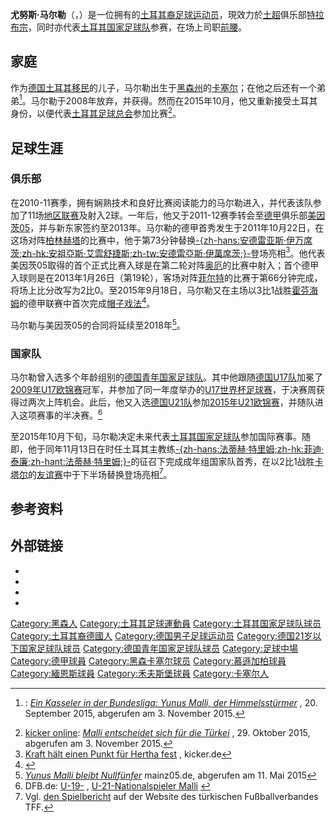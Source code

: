 {{noteTA
|G1=football|G2=uefa|G4=德甲
|T=zh-hans:尤努斯·马尔勒; zh-hk:尤路斯·馬爾尼; zh-tw:尤努斯·馬爾勒;
|1=zh-hans:尤努斯; zh-hk:尤路斯; zh-tw:尤努斯;
|2=zh-hans:马尔勒; zh-hk:馬爾尼; zh-tw:馬爾勒;
}}
{{Infobox football biography
| name        = 尤努斯·马尔勒<br />Yunus Mallı
| fullname    = Yunus Mallı
| image       =  AUT vs. TUR 2016-03-29 (363).jpg
| caption     = 
| birth_date  = {{birth date and age|1992|2|24|df=y}}
| birth_place = 德國[[卡塞尔市|卡塞尔]]
| height      = {{convert|1.79|m|abbr=on}}
| position    = [[前腰|前腰]]
| currentclub = [[特拉布宗体育|特拉布宗]]
| clubnumber  = 29
| youthyears1 = {{0|0000}}–2003 | youthclubs1 = 法萨嫩霍夫体育之友
| youthyears2 = 2003–2007 | youthclubs2 = [[黑森卡塞尔|黑森卡塞尔]]
| youthyears3 = 2007–2011 | youthclubs3 = [[门兴格拉德巴赫足球俱乐部|门兴格拉德巴赫]]
| years1 = 2010–2011 | caps1 = 11 | goals1 = 2 | clubs1 = {{link-en|门兴格拉德巴赫二队|Borussia Mönchengladbach II}}
| years2 = 2011–2013 | caps2 = 22 | goals2 = 6 | clubs2 = [[美因茨05二队|美因茨05二队]]
| years3 = 2011–2016 | caps3 = 146 | goals3 = 32 | clubs3 = [[美因茨05|美因茨05]]
| years4 = 2017–2021 | caps4 = 69 | goals4 = 7 | clubs4 = [[沃尔夫斯堡足球俱乐部|沃尔夫斯堡]]
| years5 = 2020     |caps5 = 13   | goals5 = 0    | clubs5 = → [[柏林联盟足球俱乐部|柏林聯]] (外借) 
| years6 = 2021–     | caps6 = 0 | goals6 = 0 | clubs6 = [[特拉布宗体育|特拉布宗]]
| nationalyears1 = 2008–2009 | nationalteam1 = [[德国17岁以下国家足球队|德国U17]]    | nationalcaps1 = 16 | nationalgoals1 = 1
| nationalyears2 = 2009–2010 | nationalteam2 = [[德国18岁以下国家足球队|德国U18]]    | nationalcaps2 = 7  | nationalgoals2 = 2
| nationalyears3 = 2010–2011 | nationalteam3 = [[德国19岁以下国家足球队|德国U19]]    | nationalcaps3 = 8  | nationalgoals3 = 1
| nationalyears4 = 2012      | nationalteam4 = [[德国20岁以下国家足球队|德国U20]]    | nationalcaps4 = 1  | nationalgoals4 = 0
| nationalyears5 = 2013–2015    | nationalteam5 = [[德国21岁以下国家足球队|德国U21]] | nationalcaps5 = 11  | nationalgoals5 = 1
| nationalyears6 = 2015– | nationalteam6 = [[土耳其国家足球队|土耳其]] | nationalcaps6 = 25  | nationalgoals6 = 1
| pcupdate    = 2021-01-31
| ntupdate    = 2019-06-02
}}

'''尤努斯·马尔勒'''（{{lang-tr|'''Yunus Mallı'''}}，{{bd|1992年|2月24日|catIdx=Mallı, Yunus}}）是一位拥有{{link-de|德国国籍|Deutsche Staatsangehörigkeit}}的[[土耳其|土耳其裔]][[足球运动员|足球运动员]]，現效力於[[土超|土超]]俱乐部[[特拉布宗体育|特拉布宗]]，同时亦代表[[土耳其国家足球队|土耳其国家足球队]]参赛，在场上司职[[前腰|前腰]]。

==家庭==
作为[[德国|德国]][[土耳其|土耳其]][[移民|移民]]的儿子，马尔勒出生于[[黑森州|黑森州]]的[[卡塞尔市|卡塞尔]]；在他之后还有一个弟弟<ref>{{link-de|黑森/下萨克森汇报|Hessische/Niedersächsische Allgemeine|Hessische/Niedersächsische Allgemeine}}: [http://www.hna.de/sport/fussball/yunus-malli-himmelsstuermer-5544786.html ''Ein Kasseler in der Bundesliga: Yunus Malli, der Himmelsstürmer''] {{Wayback|url=http://www.hna.de/sport/fussball/yunus-malli-himmelsstuermer-5544786.html |date=20160304090945 }}, 20. September 2015, abgerufen am 3. November 2015.</ref>。马尔勒于2008年放弃{{link-de|土耳其公民权|Türkische Staatsbürgerschaft}}，并获得{{link-de|德国国籍|Deutsche Staatsangehörigkeit}}。然而在2015年10月，他又重新接受土耳其身份，以便代表[[土耳其足球总会|土耳其足球总会]]参加比赛<ref>[[踢球者|kicker online]]: [http://www.kicker.de/news/fussball/bundesliga/startseite/638163/artikel_malli-entscheidet-sich-fuer-die-tuerkei.html ''Malli entscheidet sich für die Türkei''] {{Wayback|url=http://www.kicker.de/news/fussball/bundesliga/startseite/638163/artikel_malli-entscheidet-sich-fuer-die-tuerkei.html |date=20160303170532 }}, 29. Oktober 2015, abgerufen am 3. November 2015.</ref>。

==足球生涯==
===俱乐部===
在2010-11赛季，拥有娴熟技术和良好比赛阅读能力的马尔勒进入{{link-en|门兴格拉德巴赫二队|Borussia Mönchengladbach II}}，并代表该队参加了11场[[德国足球地区联赛|地区联赛]]及射入2球。一年后，他又于2011-12赛季转会至[[德甲|德甲]]俱乐部[[美因茨05|美因茨05]]，并与新东家签约至2013年。马尔勒的德甲首秀发生于2011年10月22日，在这场对阵[[柏林赫塔|柏林赫塔]]的比赛中，他于第73分钟替换[[安德雷亞斯·伊萬席茨|-{zh-hans:安德雷亚斯·伊万席茨;zh-hk:安祖亞斯·艾雲舒捷斯;zh-tw:安德雷亞斯·伊萬席茨;}-]]登场亮相<ref>[http://www.kicker.de/news/fussball/bundesliga/spieltag/1-bundesliga/2011-12/10/1143376/spielbericht_hertha-bsc-29_1-fsv-mainz-05-30.html Kraft hält einen Punkt für Hertha fest] {{Wayback|url=http://www.kicker.de/news/fussball/bundesliga/spieltag/1-bundesliga/2011-12/10/1143376/spielbericht_hertha-bsc-29_1-fsv-mainz-05-30.html |date=20160427170709 }}, kicker.de</ref>。他代表美因茨05取得的首个正式比赛入球是在{{link-de|2012年至2013年德国足协杯|DFB-Pokal 2012/13|2012-13赛季德国杯}}第二轮对阵[[奥厄足球俱乐部|奥厄]]的比赛中射入；首个德甲入球则是在2013年1月26日（第19轮），客场对阵[[菲尔特足球俱乐部|菲尔特]]的比赛于第66分钟完成，将场上比分改写为2比0。至2015年9月18日，马尔勒又在主场以3比1战胜[[霍芬海姆足球俱乐部|霍芬海姆]]的德甲联赛中首次完成[[帽子戏法|帽子戏法]]<ref>{{cite web|url=http://www.dfo.cn/show.asp?id=15462|title=马尔勒首戴帽 美因茨主场连胜|publisher=德国足球在线|date=2015-09-19|accessdate=2016-02-22|archive-date=2016-03-02|archive-url=https://web.archive.org/web/20160302172540/http://www.dfo.cn/show.asp?id=15462|dead-url=no}}</ref>。

马尔勒与美因茨05的合同将延续至2018年<ref>[http://www.mainz05.de/mainz05/aktuell/news/news-detail/article/yunus-malli-bleibt-nullfuenfer.html ''Yunus Malli bleibt Nullfünfer''] {{webarchive|url=https://web.archive.org/web/20160302092844/http://www.mainz05.de/mainz05/aktuell/news/news-detail/article/yunus-malli-bleibt-nullfuenfer.html |date=2016-03-02 }} mainz05.de, abgerufen am 11. Mai 2015</ref>。

===国家队===
马尔勒曾入选多个年龄组别的[[德国青年国家足球队|德国青年国家足球队]]。其中他跟随[[德国17岁以下国家足球队|德国U17队]]加冕了[[2009年歐洲U-17足球錦標賽|2009年U17欧锦赛]]冠军，并参加了同一年度举办的[[2009年U17世界盃足球賽|U17世界杯足球赛]]，于决赛周获得过两次上阵机会。此后，他又入选[[德国21岁以下国家足球队|德国U21队]]参加[[2015年歐洲U-21足球錦標賽|2015年U21欧锦赛]]，并随队进入这项赛事的半决赛。<ref name="DFB">DFB.de: [http://www.dfb.de/u-19-junioren/spiele-termine/spiele/?spieledb_path=%2Fteams%2F31271%2Fnational_player%2F226423 U-19-] {{Wayback|url=http://www.dfb.de/u-19-junioren/spiele-termine/spiele/?spieledb_path=%2Fteams%2F31271%2Fnational_player%2F226423 |date=20151125183717 }}, [http://www.dfb.de/u-21-maenner/team-und-trainer/profil?_=r&no_cache=1&spieledb_path=%2Fteams%2F28796%2Fnational_player%2F226423 U-21-Nationalspieler Malli] {{Wayback|url=http://www.dfb.de/u-21-maenner/team-und-trainer/profil?_=r&no_cache=1&spieledb_path=%2Fteams%2F28796%2Fnational_player%2F226423 |date=20150924151838 }}</ref>

至2015年10月下旬，马尔勒决定未来代表[[土耳其国家足球队|土耳其国家足球队]]参加国际赛事。随即，他于同年11月13日在时任土耳其主教练[[菲迪·泰廉|-{zh-hans:法蒂赫·特里姆;zh-hk:菲迪·泰廉;zh-hant:法蒂赫·特里姆;}-]]的征召下完成成年组国家队首秀，在以2比1战胜[[卡塔尔国家足球队|卡塔尔]]的[[友谊赛|友谊赛]]中于下半场替换{{le|厄乌兹汗·厄兹亚库普|Oğuzhan_Özyakup|厄兹亚库普}}登场亮相<ref>Vgl. [http://www.tff.org/default.aspx?pageID=202&ftxtID=24090 den Spielbericht] {{Wayback|url=http://www.tff.org/default.aspx?pageID=202&ftxtID=24090 |date=20160304221927 }} auf der Website des türkischen Fußballverbandes TFF.</ref>。

==参考资料==
{{reflist|2}}

==外部链接==
{{Commonscat|Yunus Malli}}
* {{Fussballdaten|ID=malliyunus}}
* {{Wfb|yunus-malli}}
* {{UEFA player|250007621}}
* {{FIFA player|309320}}

{{2016年歐洲足球錦標賽土耳其參賽名單}}

{{DEFAULTSORT:Malli, Yunus}}
[[Category:黑森人|Category:黑森人]]
[[Category:土耳其足球運動員|Category:土耳其足球運動員]]
[[Category:土耳其国家足球队球员|Category:土耳其国家足球队球员]]
[[Category:土耳其裔德國人|Category:土耳其裔德國人]]
[[Category:德国男子足球运动员|Category:德国男子足球运动员]]
[[Category:德国21岁以下国家足球队球员|Category:德国21岁以下国家足球队球员]]
[[Category:德国青年国家足球队球员|Category:德国青年国家足球队球员]]
[[Category:足球中場|Category:足球中場]]
[[Category:德甲球員|Category:德甲球員]]
[[Category:黑森卡塞尔球员|Category:黑森卡塞尔球员]]
[[Category:慕遜加柏球員|Category:慕遜加柏球員]]
[[Category:緬恩斯球員|Category:緬恩斯球員]]
[[Category:禾夫斯堡球員|Category:禾夫斯堡球員]]
[[Category:卡塞尔人|Category:卡塞尔人]]